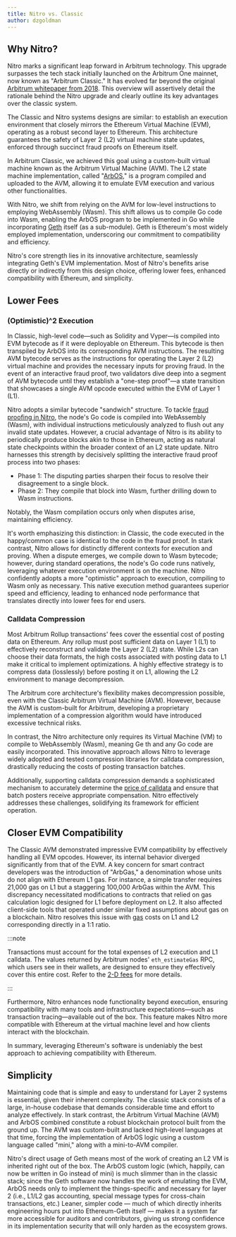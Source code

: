 ```yaml
---
title: Nitro vs. Classic
author: dzgoldman
---
```


## Why Nitro?
Nitro marks a significant leap forward in Arbitrum technology. This upgrade surpasses the tech stack initially launched on the Arbitrum One mainnet, now known as "Arbitrum Classic." It has evolved far beyond the original [Arbitrum whitepaper from 2018](https://www.usenix.org/system/files/conference/usenixsecurity18/sec18-kalodner.pdf). This overview will assertively detail the rationale behind the Nitro upgrade and clearly outline its key advantages over the classic system. 

The Classic and Nitro systems designs are similar: to establish an execution environment that closely mirrors the Ethereum Virtual Machine (EVM), operating as a robust second layer to Ethereum. This architecture guarantees the safety of Layer 2 (L2) virtual machine state updates, enforced through succinct fraud proofs on Ethereum itself. 

In Arbitrum Classic, we achieved this goal using a custom-built virtual machine known as the Arbitrum Virtual Machine (AVM). The L2 state machine implementation, called "[ArbOS](/how-arbitrum-works/arbos/introduction.mdx)," is a program compiled and uploaded to the AVM, allowing it to emulate EVM execution and various other functionalities. 

With Nitro, we shift from relying on the AVM for low-level instructions to employing WebAssembly (Wasm). This shift allows us to compile Go code into Wasm, enabling the ArbOS program to be implemented in Go while incorporating [Geth](/how-arbitrum-works/arbos/geth.mdx) itself (as a sub-module). Geth is Ethereum's most widely employed implementation, underscoring our commitment to compatibility and efficiency. 

Nitro's core strength lies in its innovative architecture, seamlessly integrating Geth's EVM implementation. Most of Nitro's benefits arise directly or indirectly from this design choice, offering lower fees, enhanced compatibility with Ethereum, and simplicity.

## Lower Fees

### (Optimistic)^2 Execution
In Classic, high-level code—such as Solidity and Vyper—is compiled into EVM bytecode as if it were deployable on Ethereum. This bytecode is then transpiled by ArbOS into its corresponding AVM instructions. The resulting AVM bytecode serves as the instructions for operating the Layer 2 (L2) virtual machine and provides the necessary inputs for proving fraud. In the event of an interactive fraud proof, two validators dive deep into a segment of AVM bytecode until they establish a "one-step proof"—a state transition that showcases a single AVM opcode executed within the EVM of Layer 1 (L1).

Nitro adopts a similar bytecode "sandwich" structure. To tackle [fraud proofing in Nitro](how-arbitrum-works/fraud-proofs/challenge-manager.mdx), the node's Go code is compiled into WebAssembly (Wasm), with individual instructions meticulously analyzed to flush out any invalid state updates. However, a crucial advantage of Nitro is its ability to periodically produce blocks akin to those in Ethereum, acting as natural state checkpoints within the broader context of an L2 state update. Nitro harnesses this strength by decisively splitting the interactive fraud proof process into two phases:

- Phase 1: The disputing parties sharpen their focus to resolve their disagreement to a single block.  
- Phase 2: They compile that block into Wasm, further drilling down to Wasm instructions.

Notably, the Wasm compilation occurs only when disputes arise, maintaining efficiency.

It's worth emphasizing this distinction: in Classic, the code executed in the happy/common case is identical to the code in the fraud proof. In stark contrast, Nitro allows for distinctly different contexts for execution and proving. When a dispute emerges, we compile down to Wasm bytecode; however, during standard operations, the node's Go code runs natively, leveraging whatever execution environment is on the machine. Nitro confidently adopts a more "optimistic" approach to execution, compiling to Wasm only as necessary. This native execution method guarantees superior speed and efficiency, leading to enhanced node performance that translates directly into lower fees for end users.

### Calldata Compression

Most Arbitrum Rollup transactions' fees cover the essential cost of posting data on Ethereum. Any rollup must post sufficient data on Layer 1 (L1) to effectively reconstruct and validate the Layer 2 (L2) state. While L2s can choose their data formats, the high costs associated with posting data to L1 make it critical to implement optimizations. A highly effective strategy is to compress data (losslessly) before posting it on L1, allowing the L2 environment to manage decompression.

The Arbitrum core architecture's flexibility makes decompression possible, even with the Classic Arbitrum Virtual Machine (AVM). However, because the AVM is custom-built for Arbitrum, developing a proprietary implementation of a compression algorithm would have introduced excessive technical risks.

In contrast, the Nitro architecture only requires its Virtual Machine (VM) to compile to WebAssembly (Wasm), meaning Ge th and any Go code are easily incorporated. This innovative approach allows Nitro to leverage widely adopted and tested compression libraries for calldata compression, drastically reducing the costs of posting transaction batches.

Additionally, supporting calldata compression demands a sophisticated mechanism to accurately determine the [price of calldata](/how-arbitrum-works/l1-gas-pricing.mdx) and ensure that batch posters receive appropriate compensation. Nitro effectively addresses these challenges, solidifying its framework for efficient operation.

## Closer EVM Compatibility

The Classic AVM demonstrated impressive EVM compatibility by effectively handling all EVM opcodes. However, its internal behavior diverged significantly from that of the EVM. A key concern for smart contract developers was the introduction of "ArbGas," a denomination whose units do not align with Ethereum L1 gas. For instance, a simple transfer requires 21,000 gas on L1 but a staggering 100,000 ArbGas within the AVM. This discrepancy necessitated modifications to contracts that relied on gas calculation logic designed for L1 before deployment on L2. It also affected client-side tools that operated under similar fixed assumptions about gas on a blockchain. Nitro resolves this issue with [gas](/how-arbitrum-works/gas-fees.mdx) costs on L1 and L2 corresponding directly in a 1:1 ratio.

:::note

Transactions must account for the total expenses of L2 execution and L1 calldata. The values returned by Arbitrum nodes' `eth_estimateGas` RPC, which users see in their wallets, are designed to ensure they effectively cover this entire cost. Refer to the [2-D fees](https://medium.com/offchainlabs/understanding-arbitrum-2-dimensional-fees-fd1d582596c9) for more details.

:::

Furthermore, Nitro enhances node functionality beyond execution, ensuring compatibility with many tools and infrastructure expectations—such as transaction tracing—available out of the box. This feature makes Nitro more compatible with Ethereum at the virtual machine level and how clients interact with the blockchain.

In summary, leveraging Ethereum's software is undeniably the best approach to achieving compatibility with Ethereum.

## Simplicity

Maintaining code that is simple and easy to understand for Layer 2 systems is essential, given their inherent complexity. The classic stack consists of a large, in-house codebase that demands considerable time and effort to analyze effectively. In stark contrast, the Arbitrum Virtual Machine (AVM) and ArbOS combined constitute a robust blockchain protocol built from the ground up. The AVM was custom-built and lacked high-level languages at that time, forcing the implementation of ArbOS logic using a custom language called "mini," along with a mini-to-AVM compiler. 

Nitro's direct usage of Geth means most of the work of creating an L2 VM is inherited right out of the box. The ArbOS custom logic (which, happily, can now be written in Go instead of mini) is much slimmer than in the classic stack; since the Geth software now handles the work of emulating the EVM, ArbOS needs only to implement the things-specific and necessary for layer 2 (i.e., L1/L2 gas accounting, special message types for cross-chain transactions, etc.) Leaner, simpler code — much of which directly inherits engineering hours put into Ethereum-Geth itself — makes it a system far more accessible for auditors and contributors, giving us strong confidence in its implementation security that will only harden as the ecosystem grows.
